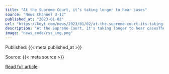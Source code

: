 ```yaml
---
title: "At the Supreme Court, it’s taking longer to hear cases"
source: "News Channel 3-12"
published_at: "2023-01-02"
url: "https://keyt.com/news/2023/01/02/at-the-supreme-court-its-taking-longer-to-hear-cases/"
description: "At the Supreme Court, it's taking longer to hear casesThe post At the Supreme Court, it&#8217;s taking longer to hear cases appeared first on News Channel 3-12."
image: "news_code/rss_img.png"
---
```



  Published: {{< meta published_at >}}
  

  Source: {{< meta source >}}
  

  [Read full article]({{< meta url >}})
  


